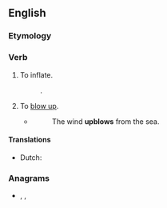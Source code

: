 ==English==

===Etymology===
{{prefix|up|blow|lang=en}}

===Verb===
{{en-verb|upblows|upblowing|upblew|upblown}}

# {{lb|en|transitive|obsolete}} To inflate.
#: {{rfquotek|Edmund Spenser}}.
# {{lb|en|transitive|obsolete}} To [[blow up]].
#* {{w|Edmund Spenser}}
#*: The wind '''upblows''' from the sea.

====Translations====
{{trans-top|inflate}}
* Dutch: {{t+|nl|opblazen}}
{{trans-mid}}
{{trans-bottom}}

{{trans-see|blow up}}

===Anagrams===
* {{l|en|blowup}}, {{l|en|blow up}}, {{l|en|blow-up}}